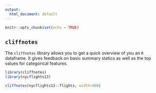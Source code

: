```yaml
---
output:
  html_document: default
---
```


```r
knitr::opts_chunk$set(echo = TRUE)
```

## `cliffnotes`

The `cliffnotes` library allows you to get a quick overview of you an `R` dataframe. It gives feedback on basic summary statics as well as the top values for categorical features.

```r
library(cliffnotes)
library(nycflights13)

cliffnotes(nycflights13::flights, width=900)
```
